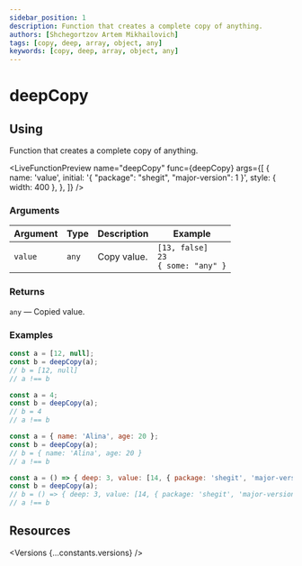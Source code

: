 ```yaml
---
sidebar_position: 1
description: Function that creates a complete copy of anything.
authors: [Shchegortzov Artem Mikhailovich]
tags: [copy, deep, array, object, any]
keywords: [copy, deep, array, object, any]
---
```




# deepCopy

## Using

Function that creates a complete copy of anything.

<LiveFunctionPreview
  name="deepCopy"
  func={deepCopy}
  args={[
    {
      name: 'value',
      initial: '{ "package": "shegit", "major-version": 1 }',
      style: { width: 400 },
    },
  ]}
/>

### Arguments

| Argument | Type  | Description | Example                                            |
| -------- | ----- | ----------- | -------------------------------------------------- |
| `value`  | `any` | Copy value. | `[13, false]` <br /> `23` <br /> `{ some: "any" }` |

### Returns

`any` — Copied value.

### Examples

```js
const a = [12, null];
const b = deepCopy(a);
// b = [12, null]
// a !== b

const a = 4;
const b = deepCopy(a);
// b = 4
// a !== b

const a = { name: 'Alina', age: 20 };
const b = deepCopy(a);
// b = { name: 'Alina', age: 20 }
// a !== b

const a = () => { deep: 3, value: [14, { package: 'shegit', 'major-version': 1, new: true }] };
const b = deepCopy(a);
// b = () => { deep: 3, value: [14, { package: 'shegit', 'major-version': 1, new: true }] }
// a !== b
```

## Resources

<Versions {...constants.versions} />

<div style={{ display: 'flex', gap: 20 }}>
  <GitHubResourceButton linkPath={constants.resourceLinkPath} />
</div>
